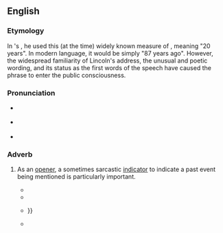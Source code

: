 ==English==
{{wikipedia|Gettysburg Address}}

===Etymology===
In {{w|Abraham Lincoln}}'s {{w|Gettysburg Address}}, he used this (at the time) widely known measure of {{m|en|score}}, meaning "20 years". In modern language, it would be simply "87 years ago". However, the widespread familiarity of Lincoln's address, the unusual and poetic wording, and its status as the first words of the speech have caused the phrase to enter the public consciousness.

===Pronunciation===
* {{a|RP}} {{IPA|en|/ˈfɔː skɔː‿ɹən ˌsɛvən jɛːz əˌɡəʊ/}}
* {{a|GA}} {{IPA|en|/ˈfɔɹ skɔɹ ən ˌsɛvən jɛɹz əˌɡoʊ/}}
* {{audio|en|en-au-four score and seven years ago.ogg|Audio (AU)}}

===Adverb===
{{head|en|adverb}}

# {{lb|en|idiomatic}} As an [[opener]], a sometimes sarcastic [[indicator]] to indicate a past event being mentioned is particularly important.
#* {{RQ:Lincoln Gettysburg|Nicolay|1|brackets=on|passage='''Four score and seven years ago''' our fathers brought forth, upon this continent, a new nation, conceived in liberty, and dedicated to the proposition that "all men are created equal"{{sic}}}}
#* {{quote-book|en|author={{w|Franklin Delano Roosevelt}}|date=16 April 1936|title=Address at the Dedication of the New Department of the Interior Building|url=https://www.google.co.nz/books/edition/Public_Papers_of_the_Presidents_of_the_U/WCfeAwAAQBAJ|passage=It was established '''four score and seven years ago''', and since that time its activities have been intertwined with the internal development of the Nation itself.}}
#* {{quote-book|en|author=Phillip Roth|date=23 December 2010|chapter=Prologue|title=The Great American Novel|page=21|isbn=9781446401040|url=https://www.google.co.nz/books/edition/The_Great_American_Novel/XsYa5qrC-T0C|passage=I imagined momentarily that it was '''four score and seven years ago''', that I had just been brought forth from my mother{{...}}}}
#* {{quote-book|en|author=Vicky DeCoster|date=20 February 2012|chapter=The Letter|title=The Wacky World of Womanhood|page=93|isbn=9781468900453|url=https://www.google.co.nz/books/edition/The_Wacky_World_of_Womanhood/jUXXMexWbLIC|passage='''Four score and seven years ago''', I began writing an annual letter to be enclosed in my Christmas cards.}}